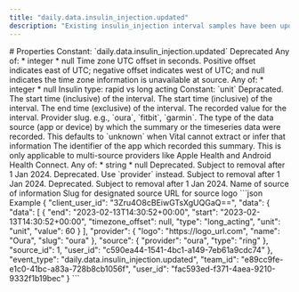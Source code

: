 ```yaml
---
title: "daily.data.insulin_injection.updated"
description: "Existing insulin_injection interval samples have been updated"
---
```


<Info>
<TimeseriesID />
</Info>
# Properties
<ResponseField name="event_type" type="const string" required="true">
Constant: `daily.data.insulin_injection.updated`
</ResponseField>
<ResponseField name="team_id" type="string" required="true">
</ResponseField>
<ResponseField name="user_id" type="string" required="true">
</ResponseField>
<ResponseField name="client_user_id" type="string" required="true">
</ResponseField>
<ResponseField name="data" type="TimeseriesData" required="true">
<Expandable title="TimeseriesData" defaultOpen="true">
<ResponseField name="data" type="ClientFacingInsulinInjectionSample[]" required="true">
<Expandable title="Item Schema: ClientFacingInsulinInjectionSample" defaultOpen="true">
<ResponseField name="id" type="anyOf | null">
Deprecated
Any of:
* integer
* null
</ResponseField>
<ResponseField name="timezone_offset" type="anyOf | null">
Time zone UTC offset in seconds. Positive offset indicates east of UTC; negative offset indicates west of UTC; and null indicates the time zone information is unavailable at source.
Any of:
* integer
* null
</ResponseField>
<ResponseField name="type" type="string" required="true">
Insulin type: rapid vs long acting
</ResponseField>
<ResponseField name="unit" type="const string" required="true">
Constant: `unit`
</ResponseField>
<ResponseField name="timestamp" type="string" required="true">
Depracated. The start time (inclusive) of the interval.
</ResponseField>
<ResponseField name="start" type="string" required="true">
The start time (inclusive) of the interval.
</ResponseField>
<ResponseField name="end" type="string" required="true">
The end time (exclusive) of the interval.
</ResponseField>
<ResponseField name="value" type="number" required="true">
The recorded value for the interval.
</ResponseField>
</Expandable>
</ResponseField>
<ResponseField name="source_id" type="integer" required="true">
</ResponseField>
<ResponseField name="source" type="ClientFacingSource" required="true">
<Expandable title="ClientFacingSource" defaultOpen="true">
<ResponseField name="provider" type="string" required="true">
Provider slug. e.g., `oura`, `fitbit`, `garmin`.
</ResponseField>
<ResponseField name="type" type="string | null">
The type of the data source (app or device) by which the summary or the timeseries data were recorded. This defaults to `unknown` when Vital cannot extract or infer that information
</ResponseField>
<ResponseField name="app_id" type="anyOf | null">
The identifier of the app which recorded this summary. This is only applicable to multi-source providers like Apple Health and Android Health Connect.
Any of:
* string
* null
</ResponseField>
<ResponseField name="name" type="string | null" deprecated>
Deprecated. Subject to removal after 1 Jan 2024.
</ResponseField>
<ResponseField name="slug" type="string | null" deprecated>
Deprecated. Use `provider` instead. Subject to removal after 1 Jan 2024.
</ResponseField>
<ResponseField name="logo" type="string | null" deprecated>
Deprecated. Subject to removal after 1 Jan 2024.
</ResponseField>
</Expandable>
</ResponseField>
<ResponseField name="provider" type="ClientFacingProvider" required="true">
<Expandable title="ClientFacingProvider" defaultOpen="true">
<ResponseField name="name" type="string" required="true">
Name of source of information
</ResponseField>
<ResponseField name="slug" type="string" required="true">
Slug for designated source
</ResponseField>
<ResponseField name="logo" type="string" required="true">
URL for source logo
</ResponseField>
</Expandable>
</ResponseField>
<ResponseField name="user_id" type="string" required="true">
</ResponseField>
</Expandable>
</ResponseField>
<ResponseExample>
```json Example
{
  "client_user_id": "3Zru4O8cBEiwGTsXgUQGaQ==",
  "data": {
    "data": [
      {
        "end": "2023-02-13T14:30:52+00:00",
        "start": "2023-02-13T14:30:52+00:00",
        "timezone_offset": null,
        "type": "long_acting",
        "unit": "unit",
        "value": 60
      }
    ],
    "provider": {
      "logo": "https://logo_url.com",
      "name": "Oura",
      "slug": "oura"
    },
    "source": {
      "provider": "oura",
      "type": "ring"
    },
    "source_id": 1,
    "user_id": "c590ea44-1541-4bc1-a149-7eb61a9cdc74"
  },
  "event_type": "daily.data.insulin_injection.updated",
  "team_id": "e89cc9fe-e1c0-41bc-a83a-728b8cb1056f",
  "user_id": "fac593ed-f371-4aea-9210-9332f1b19bec"
}
```
</ResponseExample>
